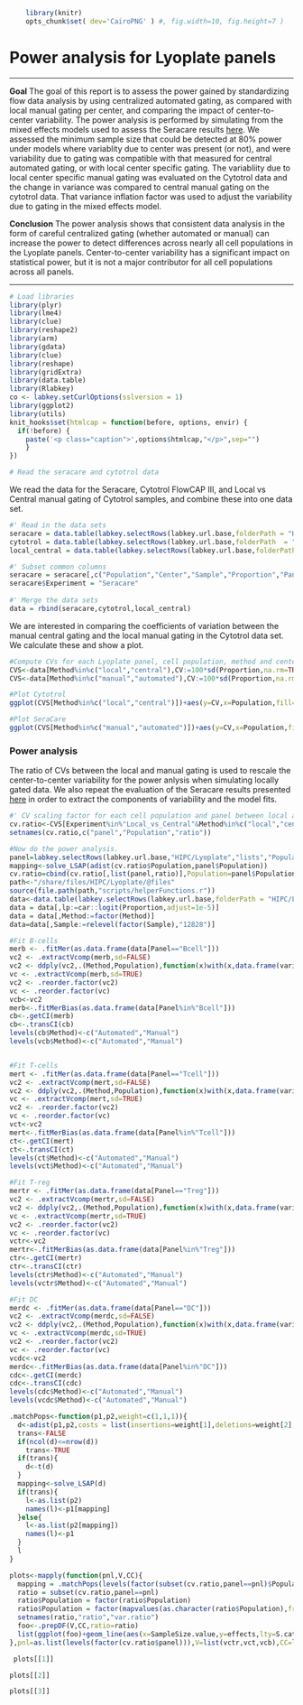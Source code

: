 ```r
    library(knitr)
    opts_chunk$set( dev='CairoPNG' ) #, fig.width=10, fig.height=7 )
```

# Power analysis for Lyoplate panels
<hr>

**Goal**
The goal of this report is to assess the power gained by standardizing flow data analysis by using centralized automated gating, as compared with local manual gating per center, and comparing the impact of center-to-center variability. The power analysis is performed by simulating from the mixed effects models used to assess the Seracare results [here](/study/HIPC/Lyoplate/dataset.view?Dataset.reportId=db%3A159&datasetId=5001). We assessed the minimum sample size that could be detected at 80% power under models where variablity due to center was present (or not), and were variability due to gating was compatible with that measured for central automated gating, or with local center specific gating. The variabliity due to local center specific manual gating was evaluated on the Cytotrol data and the change in variance was compared to central manual gating on the cytotrol data. That variance inflation factor was used to adjust the variability due to gating in the mixed effects model. 

**Conclusion**
The power analysis shows that consistent data analysis in the form of careful centralized gating (whether automated or manual) can increase the power to detect differences across nearly all cell populations in the Lyoplate panels. Center-to-center variability has a significant impact on statistical power, but it is not a major contributor for all cell populations across all panels. 
<hr>   

```r
# Load libraries
library(plyr)
library(lme4)
library(clue)
library(reshape2)
library(arm)
library(gdata)
library(clue)
library(reshape)
library(gridExtra)
library(data.table)
library(Rlabkey)
co <- labkey.setCurlOptions(sslversion = 1)
library(ggplot2)
library(utils)
knit_hooks$set(htmlcap = function(before, options, envir) {
  if(!before) {
    paste('<p class="caption">',options$htmlcap,"</p>",sep="")
    }
})

# Read the seracare and cytotrol data
```

We read the data for the Seracare, Cytotrol FlowCAP III, and Local vs Central manual gating of Cytotrol samples, and combine these into one data set. 

```r
#' Read in the data sets
seracare = data.table(labkey.selectRows(labkey.url.base,folderPath = "HIPC/Lyoplate","study","cell_population_statistics"))
cytotrol = data.table(labkey.selectRows(labkey.url.base,folderPath  = "HIPC/Lyoplate", "lists","cytotrol statistics for power analysis"))
local_central = data.table(labkey.selectRows(labkey.url.base,folderPath="HIPC/Lyoplate","lists","Local vs. Central Manual Gating - Cytotrol Data"))

#' Subset common columns
seracare = seracare[,c("Population","Center","Sample","Proportion","Panel","Method"),with=FALSE]
seracare$Experiment = "Seracare"
   
#' Merge the data sets
data = rbind(seracare,cytotrol,local_central)
```
   
We are interested in comparing the coefficients of variation between the manual central gating and the local manual gating in the Cytotrol data set. We calculate these and show a plot.
```r
#Compute CVs for each Lyoplate panel, cell population, method and center, report the average CV across centers.
CVS<-data[Method%in%c("local","central"),CV:=100*sd(Proportion,na.rm=TRUE)/mean(Proportion,na.rm=TRUE),list(Experiment,Panel,Population,Method,Center)][,list(CV=mean(CV,na.rm=TRUE)),list(Experiment,Panel,Population,Method)]
CVS<-data[Method%in%c("manual","automated"),CV:=100*sd(Proportion,na.rm=TRUE)/mean(Proportion,na.rm=TRUE),list(Experiment,Panel,Population,Method,Sample,Center)][,list(CV=mean(CV,na.rm=TRUE)),list(Experiment,Panel,Population,Method)]
```

```r
#Plot Cytotrol
ggplot(CVS[Method%in%c("local","central")])+aes(y=CV,x=Population,fill=Method)+facet_wrap(~Panel,scales="free")+geom_bar(position="dodge",stat="identity")+theme(axis.text.x=element_text(angle=45,hjust=1))+ggtitle("Cytotrol Cells")+scale_fill_brewer(type = "qual")
```

```r
#Plot SeraCare
ggplot(CVS[Method%in%c("manual","automated")])+aes(y=CV,x=Population,fill=Method)+facet_grid(~Panel,scales="free")+geom_bar(position="dodge",stat="identity")+theme(axis.text.x=element_text(angle=45,hjust=1))+ggtitle("SeraCare Cells")+scale_fill_brewer(type="qual")
```

### Power analysis
The ratio of CVs between the local and manual gating is used to rescale the center-to-center variability for the power anlysis when simulating locally gated data. We also repeat the evaluation of the Seracare results presented [here](/study/HIPC/Lyoplate/dataset.view?Dataset.reportId=db%3A148&datasetId=5001) in order to extract the components of variability and the model fits.

```r
#' CV scaling factor for each cell population and panel between local and central gating
cv.ratio<-CVS[Experiment%in%"Local_vs_Central"&Method%in%c("local","central"),list(ratio=CV[Method%in%"local"]/CV[Method%in%"central"]),list(Panel,Population)]
setnames(cv.ratio,c("panel","Population","ratio"))

#Now do the power analysis.
panel=labkey.selectRows(labkey.url.base,"HIPC/Lyoplate","lists","Populations For Power Analysis")
mapping<-solve_LSAP(adist(cv.ratio$Population,panel$Population))
cv.ratio=cbind(cv.ratio[,list(panel,ratio)],Population=panel$Population[mapping])
path<-"/share/files/HIPC/Lyoplate/@files"
source(file.path(path,"scripts/helperFunctions.r"))
data<-data.table(labkey.selectRows(labkey.url.base,folderPath = "HIPC/Lyoplate","study","cell_population_statistics"))
data = data[,lp:=car::logit(Proportion,adjust=1e-5)]
data = data[,Method:=factor(Method)]
data=data[,Sample:=relevel(factor(Sample),"12828")]           
```

```r
#Fit B-cells
merb <- .fitMer(as.data.frame(data[Panel=="Bcell"]))
vc2 <- .extractVcomp(merb,sd=FALSE)
vc2 <- ddply(vc2,.(Method,Population),function(x)with(x,data.frame(variable,value=value/sum(value))))
vc <- .extractVcomp(merb,sd=TRUE)
vc2 <- .reorder.factor(vc2)
vc <- .reorder.factor(vc)
vcb<-vc2
merb<-.fitMerBias(as.data.frame(data[Panel%in%"Bcell"]))
cb<-.getCI(merb)
cb<-.transCI(cb)
levels(cb$Method)<-c("Automated","Manual")
levels(vcb$Method)<-c("Automated","Manual")


#Fit T-cells
mert <- .fitMer(as.data.frame(data[Panel=="Tcell"]))
vc2 <- .extractVcomp(mert,sd=FALSE)
vc2 <- ddply(vc2,.(Method,Population),function(x)with(x,data.frame(variable,value=value/sum(value))))
vc <- .extractVcomp(mert,sd=TRUE)
vc2 <- .reorder.factor(vc2)
vc <- .reorder.factor(vc)
vct<-vc2
mert<-.fitMerBias(as.data.frame(data[Panel%in%"Tcell"]))
ct<-.getCI(mert)
ct<-.transCI(ct)
levels(ct$Method)<-c("Automated","Manual")
levels(vct$Method)<-c("Automated","Manual")

#Fit T-reg
mertr <- .fitMer(as.data.frame(data[Panel=="Treg"]))
vc2 <- .extractVcomp(mertr,sd=FALSE)
vc2 <- ddply(vc2,.(Method,Population),function(x)with(x,data.frame(variable,value=value/sum(value))))
vc <- .extractVcomp(mertr,sd=TRUE)
vc2 <- .reorder.factor(vc2)
vc <- .reorder.factor(vc)
vctr<-vc2
mertr<-.fitMerBias(as.data.frame(data[Panel%in%"Treg"]))
ctr<-.getCI(mertr)
ctr<-.transCI(ctr)
levels(ctr$Method)<-c("Automated","Manual")
levels(vctr$Method)<-c("Automated","Manual")

#Fit DC
merdc <- .fitMer(as.data.frame(data[Panel=="DC"]))
vc2 <- .extractVcomp(merdc,sd=FALSE)
vc2 <- ddply(vc2,.(Method,Population),function(x)with(x,data.frame(variable,value=value/sum(value))))
vc <- .extractVcomp(merdc,sd=TRUE)
vc2 <- .reorder.factor(vc2)
vc <- .reorder.factor(vc)
vcdc<-vc2
merdc<-.fitMerBias(as.data.frame(data[Panel%in%"DC"]))
cdc<-.getCI(merdc)
cdc<-.transCI(cdc)
levels(cdc$Method)<-c("Automated","Manual")
levels(vcdc$Method)<-c("Automated","Manual")
```
   
```r
.matchPops<-function(p1,p2,weight=c(1,1,1)){
  d<-adist(p1,p2,costs = list(insertions=weight[1],deletions=weight[2],substitutions=weight[3]))
  trans<-FALSE
  if(ncol(d)<=nrow(d))
    trans<-TRUE
  if(trans){
    d<-t(d)
  }
  mapping<-solve_LSAP(d)
  if(trans){
    l<-as.list(p2)
    names(l)<-p1[mapping]
  }else{
    l<-as.list(p2[mapping])
    names(l)<-p1
  }
  l
}
```
   
```r
plots<-mapply(function(pnl,V,CC){
  mapping = .matchPops(levels(factor(subset(cv.ratio,panel==pnl)$Population)),levels(factor(V$Population)),weight=c(1,1,10))
  ratio = subset(cv.ratio,panel==pnl)
  ratio$Population = factor(ratio$Population)
  ratio$Population = factor(mapvalues(as.character(ratio$Population),from=names(mapping),to=unlist(mapping)))
  setnames(ratio,"ratio","var.ratio")
  foo<-.prepDF(V,CC,ratio=ratio)
  list(ggplot(foo)+geom_line(aes(x=SampleSize.value,y=effects,lty=S.cat,col=S.cat),lwd=1)+scale_x_continuous("Sample Size")+scale_y_continuous("Detectable Effect Size")+ggtitle(Kmisc::wrap(paste0("Effect Size Detected at 80% Power: ",pnl),35))+facet_wrap(~Population,scales="free_y")+scale_linetype("Variability",labels=c("Central: - Cross-Center","Central: Within-Center","Local Gating"))+theme_bw()+theme(legend.position="bottom")+scale_color_brewer("Variability",type="qual",labels=c("Central: - Cross-Center","Central: Within-Center","Local Gating")))
},pnl=as.list(levels(factor(cv.ratio$panel))),V=list(vctr,vct,vcb),CC=list(ctr,ct,cb))
```
   
```r
 plots[[1]]
```
```r
plots[[2]]
```
```r
plots[[3]]
```

